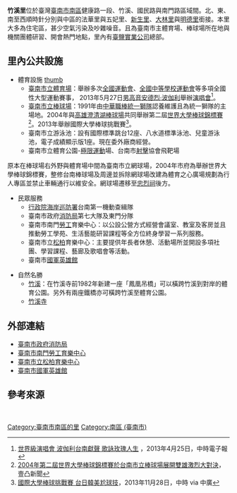 {{Refimprove|time=2019-05-02T13:11:26+00:00}}
{{noteTA|
1 = 光明里
}}
{{ROC Village or Li Info
| Village/LiName = 竹溪
| Village/Li = 里
| City/CountyName = 臺南市
| DivName = 
| OldName = 
| AreaTotal = 
| Sub = 13
| HouseholdTotal = 
| YearMonth = 
| PopTotal = 
| Male = 
| Female = 
| Longitude = 
| Latitude = 
| Neighbors ={{plainlist|
*法華里、五妃里（中西區）
*[[新生里_(臺南市南區)|新生里]]
*[[大林里_(臺南市南區)|大林里]]
*[[明德里_(臺南市南區)|明德里]]
}}
| MapLocation = 臺南市竹溪里.svg
| Head = 王璟瑞
| Address = 健康路一段133巷85弄10號5樓
| Website = 
| Photo = 
| Photo size = 
| Caption = 
| DataSource =
}}

'''竹溪里'''位於臺灣[[臺南市|臺南市]][[南區_(臺南市)|南區]]健康路一段、竹溪、國民路與南門路區域間。北、東、南至西順時針分別與中區的法華里與五妃里、[[新生里_(臺南市南區)|新生里]]、[[大林里_(臺南市南區)|大林里]]與[[明德里_(臺南市南區)|明德里]]銜接。本里大多為住宅區，甚少空氣污染及吵雜噪音。且為臺南市主體育場、棒球場所在地與機關團體研習、開會熱門地點，里內有[[臺鹽實業公司|臺鹽實業公司]]總部。

== 里內公共設施 ==
*體育設施 [[file:Heart_of_Stadium.jpg|thumb]]
**[[臺南市立體育場|臺南市立體育場]]：舉辦多次[[全國運動會|全國運動會]]、[[全國中等學校運動會|全國中等學校運動會]]等多項全國性大型運動賽事， 2013年5月27日[[男高音|男高音]][[安德烈·波伽利|安德烈·波伽利]]舉辦[[演唱會|演唱會]]<ref>[http://news.chinatimes.com/reading/110513/112013042500458.html 世界級演唱會 波伽利台南獻聲 歌詠玫瑰人生] {{webarchive|url=https://web.archive.org/web/20131220182125/http://news.chinatimes.com/reading/110513/112013042500458.html |date=2013-12-20 }}，2013年4月25日，中時電子報</ref>。
**[[臺南市立棒球場|臺南市立棒球場]]：1991年由[[中華職棒|中華職棒]][[統一獅隊|統一獅隊]]認養維護且為統一獅隊的主場地。2004年與[[高雄|高雄]][[澄清湖棒球場|澄清湖棒球場]]共同舉辦第二屆[[世界大學棒球錦標賽|世界大學棒球錦標賽]]<ref>[http://news.e2.com.tw/utf-8/history/tainan/61114132004.htm 2004年第二屆世界大學棒球錦標賽於台南市立棒球場展開雙雄激烈大對決]，壹凸新聞</ref>。2013年舉辦國際大學棒球挑戰賽<ref>[http://www.chinatimes.com/realtimenews/20131128003187-260403 國際大學棒球挑戰賽 台日韓美尬球技]，2013年11月28日，中時 via 中廣</ref>。
**臺南市立游泳池：設有國際標準跳台12座、八水道標準泳池、兒童游泳池，電子成績顯示版1座。現在委外廠商經營。
**臺南市立體育公園-[[極限運動|極限運動]]場、台南市[[射擊運動|射擊]]協會飛靶場
原本在棒球場右外野與體育場中間為臺南市立網球場，2004年市府為舉辦世界大學棒球錦標賽，整修台南棒球場及周邊並拆除網球場改建為體育之心廣場規劃為行人專區並禁止車輛通行以維安全。網球場遷移至[[忠烈祠_(台灣)|忠烈祠]]後方。

*民眾服務
**[[行政院|行政院]][[海岸巡防署|海岸巡防署]]台南第一機動查緝隊
**臺南市政府[[消防局|消防局]]第七大隊及東門分隊
**臺南市南門[[勞工|勞工]]育樂中心：以公設公營方式經營會議室、教室及客房並且推動勞工學苑、生活藝能研習課程等全方位終身學習一系列服務。
**臺南市立[[松柏|松柏]]育樂中心：主要提供年長者休憩、活動場所並開設多項社團、學習課程、藝廊及歌唱會等活動。
**臺南市[[國軍英雄館|國軍英雄館]]

*自然名勝
**[[竹溪_(台南市)|竹溪]]：在竹溪寺前1982年新建一座「鳳凰吊橋」可以橫跨竹溪到對岸的體育公園。另外有兩座鐵橋亦可橫跨竹溪至體育公園。
**[[竹溪寺|竹溪寺]]

== 外部連結 ==
*[http://119.tainan.gov.tw/ 臺南市政府消防局]
*[http://labor2.tncg.gov.tw/recreation/page.asp?nSub=C00000 臺南市南門勞工育樂中心]{{dead link|date=2018年4月 |bot=InternetArchiveBot |fix-attempted=yes }}
*[http://social.tainan.gov.tw/tsp263/page.asp?nSub=A00000 臺南市立松柏育樂中心]
*[https://web.archive.org/web/20131219115501/http://www.fafaroc.org.tw/web/2013/fafarocd358.html?menuid=129 臺南市國軍英雄館]

== 參考來源 ==
{{reflist
}}

<br>
{{臺南市南區}}

[[Category:臺南市南區的里|Category:臺南市南區的里]]
[[Category:南區_(臺南市)|Category:南區 (臺南市)]]